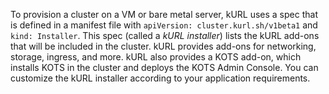 To provision a cluster on a VM or bare metal server, kURL uses a spec that is defined in a manifest file with `apiVersion: cluster.kurl.sh/v1beta1` and `kind: Installer`. This spec (called a _kURL installer_) lists the kURL add-ons that will be included in the cluster. kURL provides add-ons for networking, storage, ingress, and more. kURL also provides a KOTS add-on, which installs KOTS in the cluster and deploys the KOTS Admin Console. You can customize the kURL installer according to your application requirements.